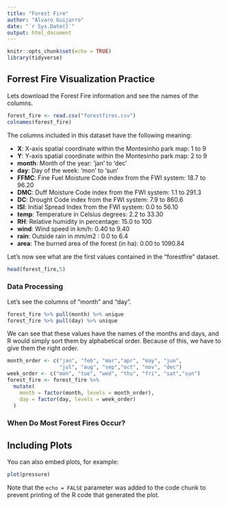 ```yaml
---
title: "Forest Fire"
author: "Alvaro Guijarro"
date: "`r Sys.Date()`"
output: html_document
---
```


```r
knitr::opts_chunk$set(echo = TRUE)
library(tidyverse)
```

## Forrest Fire Visualization Practice

Lets download the Forest Fire information and see the names of the columns. 
```r
forest_fire <- read.csv("forestfires.csv")
colnames(forest_fire)
```
The columns included in this dataset have the following meaning: 

* **X**: X-axis spatial coordinate within the Montesinho park map: 1 to 9 
* **Y**: Y-axis spatial coordinate within the Montesinho park map: 2 to 9 
* **month**: Month of the year: 'jan' to 'dec' 
* **day**: Day of the week: 'mon' to 'sun' 
* **FFMC**: Fine Fuel Moisture Code index from the FWI system: 18.7 to 96.20 
* **DMC**: Duff Moisture Code index from the FWI system: 1.1 to 291.3 
* **DC**: Drought Code index from the FWI system: 7.9 to 860.6 
* **ISI**: Initial Spread Index from the FWI system: 0.0 to 56.10 
* **temp**: Temperature in Celsius degrees: 2.2 to 33.30 
* **RH**: Relative humidity in percentage: 15.0 to 100 
* **wind**: Wind speed in km/h: 0.40 to 9.40 
* **rain**: Outside rain in mm/m2 : 0.0 to 6.4 
* **area**: The burned area of the forest (in ha): 0.00 to 1090.84 

Let's now see what are the first values contained in the "forestfire" dataset. 
```r
head(forest_fire,5)
```

### Data Processing

Let's see the columns of "month" and "day". 

```r
forest_fire %>% pull(month) %>% unique
forest_fire %>% pull(day) %>% unique
```
We can see that these values have the names of the months and days, and R would simply sort them by alphabetical order. Because of this, we have to give them the right order.

```r
month_order <- c("jan", "feb", "mar","apr", "may", "jun",
                 "jul", "aug", "sep","oct", "nov", "dec")
week_order <- c("mon", "tue", "wed", "thu", "fri", "sat","sun")
forest_fire <- forest_fire %>% 
  mutate(
    month = factor(month, levels = month_order),
    day = factor(day, levels = week_order)
  )

```
### When Do Most Forest Fires Occur?

## Including Plots

You can also embed plots, for example:

```r
plot(pressure)
```

Note that the `echo = FALSE` parameter was added to the code chunk to prevent printing of the R code that generated the plot.

